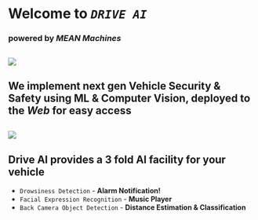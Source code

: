 # Welcome to **_`DRIVE AI`_**
### powered by _MEAN Machines_
![](https://mark.trademarkia.com/services/logo.ashx?sid=85355740)
---
## We implement next gen **Vehicle Security & Safety** using ML & Computer Vision, deployed to the _Web_ for easy access
![](https://autotechreview.com/images/Web-images/2019/January/News/QuEST-Global-Mobiliya-Image.jpeg)
---
## **Drive AI** provides a 3 fold AI facility for your vehicle
* `Drowsiness Detection` - **Alarm Notification!**
* `Facial Expression Recognition` - **Music Player**
* `Back Camera Object Detection` - **Distance Estimation & Classification**


